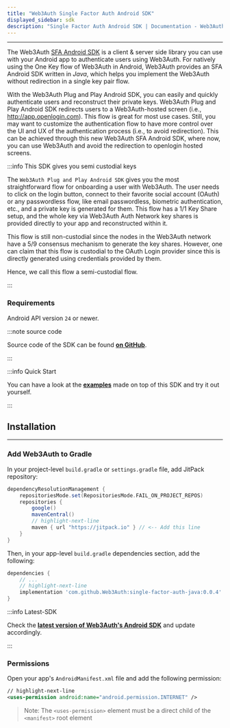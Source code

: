 ```yaml
---
title: "Web3Auth Single Factor Auth Android SDK"
displayed_sidebar: sdk
description: "Single Factor Auth Android SDK | Documentation - Web3Auth"
---
```


---

The Web3Auth [SFA Android SDK](https://github.com/Web3Auth/single-factor-auth-java) is a client & server side library you can use with your Android
app to authenticate users using Web3Auth. For natively using the One Key flow of Web3Auth in Android, Web3Auth provides an SFA Android SDK written in
_Java_, which helps you implement the Web3Auth without redirection in a single key pair flow.

With the Web3Auth Plug and Play Android SDK, you can easily and quickly authenticate users and reconstruct their private keys. Web3Auth Plug and Play
Android SDK redirects users to a Web3Auth-hosted screen (i.e., http://app.openlogin.com). This flow is great for most use cases. Still, you may want
to customize the authentication flow to have more control over the UI and UX of the authentication process (i.e., to avoid redirection). This can be
achieved through this new Web3Auth SFA Android SDK, where now, you can use Web3Auth and avoid the redirection to openlogin hosted screens.

:::info This SDK gives you semi custodial keys

The `Web3Auth Plug and Play Android SDK` gives you the most straightforward flow for onboarding a user with Web3Auth. The user needs to click on the
login button, connect to their favorite social account (OAuth) or any passwordless flow, like email passwordless, biometric authentication, etc., and
a private key is generated for them. This flow has a 1/1 Key Share setup, and the whole key via Web3Auth Auth Network key shares is provided directly
to your app and reconstructed within it.

This flow is still non-custodial since the nodes in the Web3Auth network have a 5/9 consensus mechanism to generate the key shares. However, one can
claim that this flow is custodial to the OAuth Login provider since this is directly generated using credentials provided by them.

Hence, we call this flow a semi-custodial flow.

:::

### Requirements

Android API version `24` or newer.

:::note source code

Source code of the SDK can be found **[on GitHub](https://github.com/Web3Auth/single-factor-auth-java)**.

:::

:::info Quick Start

You can have a look at the **[examples](/examples?product=Core+Kit&sdk=Single+Factor+Auth+Android+SDK)** made on top of this SDK and try it out
yourself.

:::

## Installation

---

### Add Web3Auth to Gradle

In your project-level `build.gradle` or `settings.gradle` file, add JitPack repository:

```groovy
dependencyResolutionManagement {
    repositoriesMode.set(RepositoriesMode.FAIL_ON_PROJECT_REPOS)
    repositories {
        google()
        mavenCentral()
        // highlight-next-line
        maven { url "https://jitpack.io" } // <-- Add this line
    }
}
```

Then, in your app-level `build.gradle` dependencies section, add the following:

```groovy
dependencies {
    // ...
    // highlight-next-line
    implementation 'com.github.Web3Auth:single-factor-auth-java:0.0.4'
}
```

:::info Latest-SDK

Check the **[latest version of Web3Auth's Android SDK](https://github.com/Web3Auth/single-factor-auth-java/releases)** and update accordingly.

:::

### Permissions

Open your app's `AndroidManifest.xml` file and add the following permission:

```xml
// highlight-next-line
<uses-permission android:name="android.permission.INTERNET" />
```

> Note: The `<uses-permission>` element must be a direct child of the `<manifest>` root element
